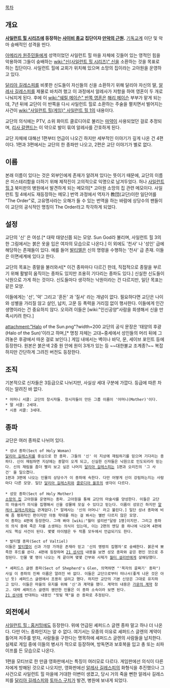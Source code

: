 {{{+1 教団（The Order）}}}

[[목차]]

== 개요 ==
'''[[사일런트 힐 시리즈]]에 등장하는 [[사이비 종교]] 집단이자 [[만악의 근원]].''' [[기독교]]계 이단 및 악마 숭배적인 성격을 띤다.

[[아메리카 원주민]]들에게 성역이었던 사일런트 힐 마을 자체에 깃들어 있는 영적인 힘을 악용하여 그들이 숭배하는 [[wiki:"신(사일런트 힐 시리즈)" 신]]을 소환하는 것을 목표로 하는 집단이다. 사일런트 힐에 교회가 위치해 있으며 소망의 집이라는 고아원을 운영하고 있다.

[[달리아 길레스피]]를 비롯한 신도들이 자신들의 신을 소환하기 위해 달리아 자신의 딸, [[알레사 길레스피]]를 제물로 바치려 했고 이 과정에서 알레사가 저항을 하여 영혼이 두 개로 나눠지게 된다. 후에 이 [[wiki:"쉐릴 메이슨" 반쪽 영혼]]은 [[해리 메이슨]] 부부가 맡게 되는데, 7년 뒤에 교단이 이 반쪽을 다시 사일런트 힐로 소환하는 주술을 펼치면서 벌어지는 사건이 [[wiki:"사일런트 힐(게임)" 사일런트 힐 1]]의 내용이다.

교단의 의식에는 PTV, 소위 화이트 클로디아로 불리는 [[마약]]이 사용되었던 걸로 추정되며, [[리사 갈랜드]]는 이 약으로 발이 묶여 알레사를 간호하게 된다.

교단 자체에 대해선 1편부터 언급이 나오긴 하지만 세부적인 이야기가 깊게 나온 건 4편이다. 1편과 3편에서는 교단의 한 종파만 나오고, 2편은 교단 이야기가 별로 없다.

== 이름 ==
본래 이름이 있다는 것은 외부인에게 존재가 알려져 있다는 뜻이기 때문에, 교단의 이름은 미스테리함을 더하기 위해 제작진이 고의적으로 익명으로 남겨두었다. 허나 [[사일런트 힐 3]] 북미판의 병원에서 발견하게 되는 메모의[* 고아원 소망의 집 관련 메모이다. 사일런트 힐 4에서도 재등장하는 메모.] 번역 과정에서 역자가 教団(교단)이란 일단어를 "The Order"로, 고유명사라는 오해가 들 수 있는 번역을 하는 바람에 상당수의 팬들이 이 교단의 공식적인 명칭이 The Order라고 착각하게 되었다.

== 설정 ==
교단의 '신' 은 여성.[* 대략 태양신쯤 되는 모양. Sun God라 불리며, 사일런트 힐 3의 한 그림에서는 붉은 옷을 입은 여자의 모습으로 나온다.] 이 외에도 '천사' 나 '성인' 급에 해당하는 존재들이 있다. 예를 들어 [[발티엘]]은 신의 명령을 수행하는 '천사' 급 존재. 이들은 이면세계에 있다고 한다.

교단의 목표는 종말을 불러와서[* 이건 종파마다 다르긴 한데, 직접적으로 종말을 부르기 위해 활발히 움직이는 종파도 있지만 조용히 기다리는 종파도 있다.] 신실한 신도들이 낙원으로 가게 하는 것이다. 신도들마다 생각하는 낙원이라는 건 다르지만, 일단 목표는 같은 모양.

이들에게는 '선', '악' 그리고 '혼돈' 과 '질서' 라는 개념이 없다. 필요하다면 교단은 나이와 성별을 가리질 않고 살인, 납치, 고문 등 폭력을 거리낌 없이 행사한다. 이들에게 인간 생명이라는 건 중요하지 않다. 오히려 이들은 [wiki:"인신공양"사람을 희생해서 신을 만족시키려 한다.]

attachment:"Halo of the Sun.png"?width=200
교단의 공식 문장은 '태양의 후광(Halo of the Sun)'이라고 하며,[* 명칭 자체는 고대~중세에서 성인들의 머리 뒤에 그려놓은 후광에서 따온 걸로 보인다.] 게임 내에서는 벽이나 바닥, 문, 세이브 포인트 등에 등장한다. 원본은 붉은색 2중 원 안에 원이 3개가 있는 등 ~~대한불교 조계종?~~ 복잡하지만 간단하게 그려진 버전도 등장한다.

== 조직 ==
기본적으로 신자들은 3등급으로 나뉘지만, 사실상 세대 구분에 가깝다. 등급에 따른 차이는 알려진 바 없다.

 * 어머니 서클: 교단의 창시자들. 창시자들이 만든 그룹 이름이 '어머니(Mother)'이다.
 * 딸 서클: 2세대.
 * 시종 서클: 3세대.

== 종파 ==
교단은 여러 종파로 나뉘어 있다.

 * 성녀 종파(Sect of Holy Woman)
 [[달리아 길레스피]]를 중심으로 한 종파. 그들의 '신' 이 지상에 재림하기를 믿으며 기다리는 종파다. 신이 재림하면 지상에는 종말이 오게 되고, 신실한 신자들은 낙원으로 인도되리라 믿는다. 신의 재림을 좀더 빨리 보고 싶은 나머지 [[달리아 길레스피]]는 1편과 오리진의 '그 사건' 을 일으켰다.
 1편과 3편에 나오는 인물의 상당수가 이 종파에 속한다. 다만 어떻게 신이 강림하는지는 사람마다 다른 모양. 일단 [[달리아 길레스피]]와 [[클로디아 울프]]의 생각이 다르다.
 
 * 성모 종파(Sect of Holy Mother)
 [[소망의 집]] 고아원을 운영하는 종파. 고아원을 통해 교단의 마술사를 양성한다. 이들은 교단의 마술사가 의식을 집행해서 신을 성물에 모실 수 있다고 믿는다. 이름이 성모긴 하지만 [[알레사 길레스피]]와는 관계없다.[* 알레사는 '신의 어머니' 라고 불린다.] 일단 성녀 종파에 비해 좀 평화적인 편이지만 아동 학대를 하는 걸 봐서는 별반 다르지 않은 모양.
 이 종파는 4편에 등장한다. 그래 봐야 [wiki:"월터 설리반"달랑 1명]이지만. 그리고 종파의 의식 중에 죽은 자를 소생하는 의식이 있는데, 이는 2편의 엔딩 중 하나에 나오며 4편에서도 핵심 사건이 된다. 몇몇 아이템은 두 작품 모두에서 언급되기도 한다.

 * 발티엘 종파(Sect of Valtiel)
 이들은 [[발티엘]]이 신과 가장 가까운 존재라 믿고 '신의 명령의 집행자'로 숭배한다. 붉은색 뾰족한 후드를 쓴다. 4편에 등장하며 [[21 성사]]의 내용을 보면 성모 종파와 같은 편인 것으로 추정된다. 인물 몇 명이 나오는 게 끝이며 몇몇 간부와 사제가 [[월터 설리반]]에게 살해당했다.
 
 * 셰퍼드스 글렌 종파(Sect of Shepherd's Glen, 의역하면 "'목자의 골짜기' 종파")
 사실 이 종파의 진짜 이름은 알려진 바 없다. 이들은 교단으로부터 떠나서(좋게 나온 것은 아닌 듯) 셰퍼드스 글렌에서 조용히 살려고 했다. 하지만 교단의 기본 신앙은 그대로 유지하고 있다. 이들은 마을의 유지를 위해 '신'과 계약을 했다. 계약의 내용은 [[가문의 계약]] 참고. 대략 셰퍼드스 글렌의 웬만한 인물은 이 종파 소속이라 보면 된다.
 [[21 성사]]에 반대하는 내용인 "핏빛 책"을 쓴 종파로 추정된다.

== 외전에서 ==
[[사일런트 힐 : 홈커밍]]에도 등장한다. 위에 언급된 셰퍼드스 글렌 종파 말고 하나 더 나온다. 다만 어느 종파인지는 알 수 없다. 여기서는 모종의 이유로 셰퍼드스 글렌의 계약이 틀어져 저주를 받자, 사람들을 구한다는 명목하에 셰퍼드스 글렌의 사람들을 납치한다. 실제로 게임 중에 이들의 병사가 적으로 등장하며, 방독면과 보호복을 입고 총 또는 쇠파이프를 든 모습으로 나온다.

1편을 모티브로 한 만큼 영화판에서는 특징이 여러모로 다르다. 게임판에선 의식이 다른 자에게 방해된 것으로 나오지만, 영화판에선 [[알레사 길레스피]]의 화형식을 추진했으나 그 사건으로 사일런트 힐 마을에 거대한 이변이 생겼고, 당시 거의 죽을 뻔한 알레사 길레스피를 [[달리아 길레스피]]와 [[토마스 구치]]가 발견, 병원에 보내게 되었다.
